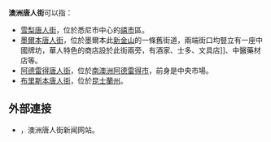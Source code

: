 {{noteTA
|G1=地名
}}
'''澳洲唐人街'''可以指：

* [[雪梨唐人街|雪梨唐人街]]，位於悉尼市中心的[[禧市_(新南威尔士)|禧市]]區。
* [[墨爾本唐人街|墨爾本唐人街]]，位於墨爾本此[[新金山|新金山]]的一條舊街道，兩端街口均豎立有一座中國牌坊，華人特色的商店設於此街兩旁，有酒家、士多、文具店]]、中醫藥材店等。
* [[阿德雷得唐人街|阿德雷得唐人街]]，位於[[南澳洲|南澳洲]][[阿德雷得市|阿德雷得市]]，前身是中央市場。
* [[布里斯本唐人街|布里斯本唐人街]]，位於[[昆士蘭州|昆士蘭州]]。

== 外部連接 ==
* {{url|https://news.china.com.au}}，澳洲唐人街新闻网站。

{{消歧義|cat=五字地名消歧义}}